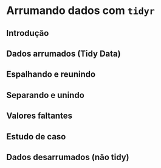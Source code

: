 # Arrumando dados com `tidyr`

## Introdução

## Dados arrumados (Tidy Data)

## Espalhando e reunindo

## Separando e unindo

## Valores faltantes

## Estudo de caso

## Dados desarrumados (não tidy)